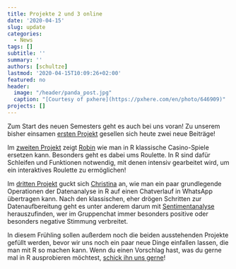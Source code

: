 ```yaml
---
title: Projekte 2 und 3 online
date: '2020-04-15'
slug: update
categories:
  - News
tags: []
subtitle: ''
summary: ''
authors: [schultze]
lastmod: '2020-04-15T10:09:26+02:00'
featured: no
header:
  image: "/header/panda_post.jpg"
  caption: "[Courtesy of pxhere](https://pxhere.com/en/photo/646909)"
projects: []
---
```


Zum Start des neuen Semesters geht es auch bei uns voran! Zu unserem bisher einsamen [ersten Projekt](/projects#project_01) gesellen sich heute zwei neue Beiträge!

Im [zweiten Projekt](/projects#project_02) zeigt [Robin](/authors/mehler) wie man in R klassische Casino-Spiele ersetzen kann. Besonders geht es dabei ums Roulette. In R sind dafür Schleifen und Funktionen notwendig, mit denen intensiv gearbeitet wird, um ein interaktives Roulette zu ermöglichen!

Im [dritten Projekt](/projects#project_03) guckt sich [Christina](/authors/berger) an, wie man ein paar grundlegende Operationen der Datenanalyse in R auf einen Chatverlauf in WhatsApp übertragen kann. Nach den klassischen, eher drögen Schritten zur Datenaufbereitung geht es unter anderem darum mit [Sentimentanalyse](https://de.wikipedia.org/wiki/Sentiment_Detection) herauszufinden, wer im Gruppenchat immer besonders positive oder besonders negative Stimmung verbreitet.

In diesem Frühling sollen außerdem noch die beiden ausstehenden Projekte gefüllt werden, bevor wir uns noch ein paar neue Dinge einfallen lassen, die man mit R so machen kann. Wenn du einen Vorschlag hast, was du gerne mal in R ausprobieren möchtest, [schick ihn uns gerne](/#contact)!
